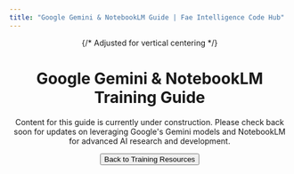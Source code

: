 ```yaml
---
title: "Google Gemini & NotebookLM Guide | Fae Intelligence Code Hub"
---
```


<Header />
<main>
  <Container className="py-12 text-center">
    <div className="flex flex-col items-center justify-center min-h-[calc(100vh-20rem)]"> {/* Adjusted for vertical centering */}
      <Brain className="h-16 w-16 text-accent mx-auto mb-4" />
      <h1 className="text-3xl sm:text-4xl md:text-5xl font-bold mb-4 text-primary">
        Google Gemini & NotebookLM Training Guide
      </h1>
      <p className="text-lg text-muted-foreground mb-8 max-w-xl mx-auto">
        Content for this guide is currently under construction. Please check back soon for updates on leveraging Google's Gemini models and NotebookLM for advanced AI research and development.
      </p>
      <Button asChild variant="link" className="text-accent hover:underline">
        <Link href="/training-resources">Back to Training Resources</Link>
      </Button>
    </div>
  </Container>
</main>
<Footer />
